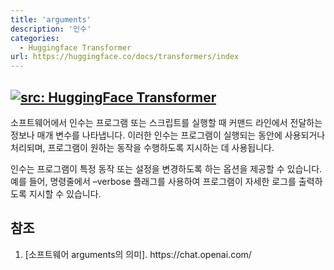 ```yaml
---
title: 'arguments'
description: '인수'
categories:
  - Huggingface Transformer
url: https://huggingface.co/docs/transformers/index
---
```

<a href="https://huggingface.co/docs/transformers/index" target="_blank" ><img loading="lazy" alt="src: HuggingFace Transformer" src="https://img.shields.io/badge/문서-Huggingface_Transformer-blue"></a>
---

소프트웨어에서 인수는 프로그램 또는 스크립트를 실행할 때 커맨드 라인에서 전달하는 정보나 매개 변수를 나타냅니다. 이러한 인수는 프로그램이 실행되는 동안에 사용되거나 처리되며, 프로그램이 원하는 동작을 수행하도록 지시하는 데 사용됩니다.

인수는 프로그램이 특정 동작 또는 설정을 변경하도록 하는 옵션을 제공할 수 있습니다. 예를 들어, 명령줄에서 --verbose 플래그를 사용하여 프로그램이 자세한 로그를 출력하도록 지시할 수 있습니다.

## 참조

1. [소프트웨어 arguments의 의미]. https://chat.openai.com/